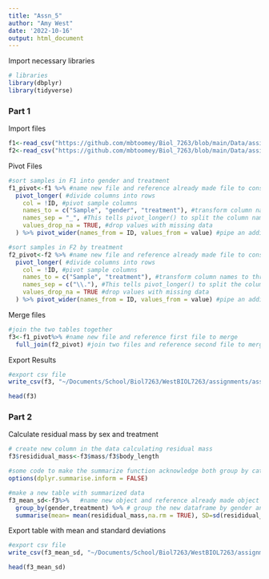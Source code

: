 ```yaml
---
title: "Assn_5"
author: "Amy West"
date: '2022-10-16'
output: html_document
---
```

Import necessary libraries
```r
# libraries
library(dbplyr)
library(tidyverse)
```

### **Part 1**

Import files
```r
f1<-read_csv("https://github.com/mbtoomey/Biol_7263/blob/main/Data/assignment6part1.csv?raw=true")
f2<-read_csv("https://github.com/mbtoomey/Biol_7263/blob/main/Data/assignment6part2.csv?raw=true")
```


Pivot Files
```r
#sort samples in F1 into gender and treatment
f1_pivot<-f1 %>% #name new file and reference already made file to construct it from
  pivot_longer( #divide columns into rows
    col = !ID, #pivot sample columns
    names_to = c("Sample", "gender", "treatment"), #transform column names to three variables, sample, gender, and treatment
    names_sep = "_", #This tells pivot_longer() to split the column names at the "_". 
    values_drop_na = TRUE, #drop values with missing data
  ) %>% pivot_wider(names_from = ID, values_from = value) #pipe an additional pivot that stretches the data from the ID columns into separate columns

#sort samples in F2 by treatment
f2_pivot<-f2 %>% #name new file and reference already made file to construct it from
  pivot_longer( #divide columns into rows
    col = !ID, #pivot sample columns
    names_to = c("Sample", "treatment"), #transform column names to three variables, sample, gender, and treatment
    names_sep = c("\\."), #This tells pivot_longer() to split the column names at the "." // are necessary for it to read as a period
    values_drop_na = TRUE #drop values with missing data
  ) %>% pivot_wider(names_from = ID, values_from = value) #pipe an additional pivot that stretches the data from the ID columns into separate columns

```

Merge files
```r
#join the two tables together
f3<-f1_pivot%>% #name new file and reference first file to merge
  full_join(f2_pivot) #join two files and reference second file to merge
```

Export Results
```r
#export csv file
write_csv(f3, "~/Documents/School/Biol7263/WestBIOL7263/assignments/assn_5/results/f3.csv")

head(f3)
```


### **Part 2**

Calculate residual mass by sex and treatment
```r
# create new column in the data calculating residual mass
f3$resididual_mass<-f3$mass/f3$body_length

#some code to make the summarize function acknowledge both group by categories
options(dplyr.summarise.inform = FALSE)

#make a new table with summarized data
f3_mean_sd<-f3%>%   #name new object and reference already made object to construct it from
  group_by(gender,treatment) %>% # group the new dataframe by gender and treatment
  summarise(mean= mean(resididual_mass,na.rm = TRUE), SD=sd(resididual_mass,na.rm = TRUE)) #list mean and standard deviation for each category

```

Export table with mean and standard deviations

```r
#export csv file
write_csv(f3_mean_sd, "~/Documents/School/Biol7263/WestBIOL7263/assignments/assn_5/results/f3_mean_sd.csv")

head(f3_mean_sd)
```

